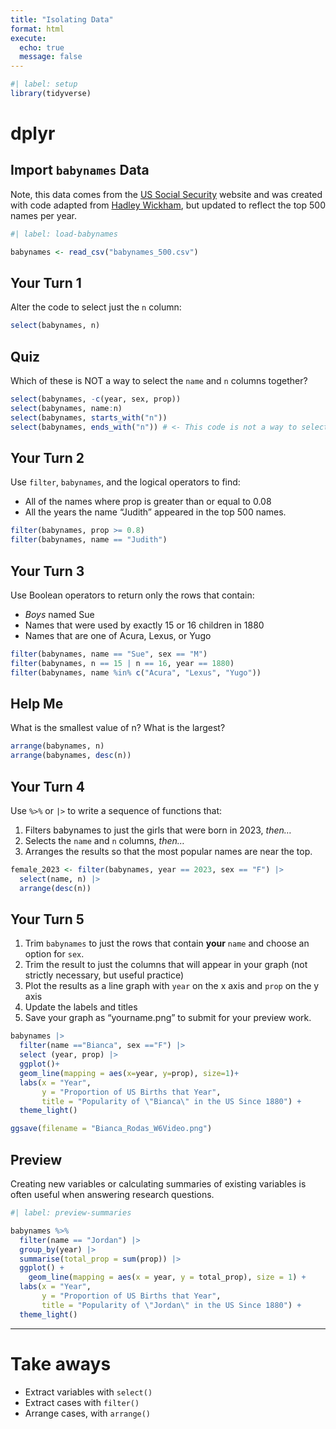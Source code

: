 ```yaml
---
title: "Isolating Data"
format: html
execute: 
  echo: true
  message: false
---
```



```r
#| label: setup
library(tidyverse)
```


# dplyr

## Import `babynames` Data  

Note, this data comes from the [US Social Security](https://www.ssa.gov/oact/babynames/) website and was created with code adapted from [Hadley Wickham](https://github.com/hadley/babynames/blob/master/data-raw/names.R), but updated to reflect the top 500 names per year. 

```r
#| label: load-babynames 

babynames <- read_csv("babynames_500.csv")

```



## Your Turn 1

Alter the code to select just the `n` column:

```r
select(babynames, n)
```

## Quiz

Which of these is NOT a way to select the `name` and `n` columns together?

```r
select(babynames, -c(year, sex, prop))
select(babynames, name:n)
select(babynames, starts_with("n"))
select(babynames, ends_with("n")) # <- This code is not a way to select
```

## Your Turn 2

Use `filter`, `babynames`, and the logical operators to find:

* All of the names where prop is greater than or equal to 0.08  
* All the years the name "Judith" appeared in the top 500 names.    

```r
filter(babynames, prop >= 0.8)
filter(babynames, name == "Judith")
```

## Your Turn 3

Use Boolean operators to return only the rows that contain:

* _Boys_ named Sue  
* Names that were used by exactly 15 or 16 children in 1880  
* Names that are one of Acura, Lexus, or Yugo

```r
filter(babynames, name == "Sue", sex == "M")
filter(babynames, n == 15 | n == 16, year == 1880)
filter(babynames, name %in% c("Acura", "Lexus", "Yugo"))
```

## Help Me

What is the smallest value of n?
What is the largest?

```r
arrange(babynames, n)
arrange(babynames, desc(n))
```

## Your Turn 4

Use `%>%` or `|>` to write a sequence of functions that: 

1. Filters babynames to just the girls that were born in 2023, *then...*  
2. Selects the `name` and `n` columns, *then...*  
3. Arranges the results so that the most popular names are near the top.

```r
female_2023 <- filter(babynames, year == 2023, sex == "F") |> 
  select(name, n) |> 
  arrange(desc(n))

```

## Your Turn 5

1. Trim `babynames` to just the rows that contain **your** `name` and choose an option for `sex`.   
2. Trim the result to just the columns that will appear in your graph (not strictly necessary, but useful practice)  
3. Plot the results as a line graph with `year` on the x axis and `prop` on the y axis
4. Update the labels and titles  
5. Save your graph as "yourname.png" to submit for your preview work.  

```r
babynames |> 
  filter(name =="Bianca", sex =="F") |> 
  select (year, prop) |> 
  ggplot()+
  geom_line(mapping = aes(x=year, y=prop), size=1)+
  labs(x = "Year", 
       y = "Proportion of US Births that Year",
       title = "Popularity of \"Bianca\" in the US Since 1880") +
  theme_light()

ggsave(filename = "Bianca_Rodas_W6Video.png")
```



## Preview

Creating new variables or calculating summaries of existing variables is often useful when answering research questions.  

```r
#| label: preview-summaries 

babynames %>% 
  filter(name == "Jordan") |> 
  group_by(year) |> 
  summarise(total_prop = sum(prop)) |> 
  ggplot() +
    geom_line(mapping = aes(x = year, y = total_prop), size = 1) +
  labs(x = "Year", 
       y = "Proportion of US Births that Year",
       title = "Popularity of \"Jordan\" in the US Since 1880") +
  theme_light()
```





***

# Take aways

* Extract variables with `select()`  
* Extract cases with `filter()`  
* Arrange cases, with `arrange()`  


